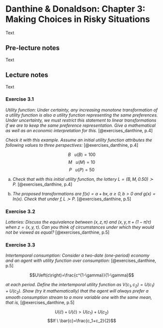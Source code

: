 # Danthine & Donaldson: Chapter 3: Making Choices in Risky Situations

Text

## Pre-lecture notes

Text

## Lecture notes

Text

### Exercise 3.1

*Utility function: Under certainty, any increasing monotone transformation of a utility function is also a utility function representing the same preferences. Under uncertainty, we must restrict this statement to linear transformations if we are to keep the same preference representation. Give a mathematical as well as an economic interpretation for this.* [@exercises_danthine, p.4]

*Check it with this example. Assume an initial utility function attributes the following values to three perspectives:* [@exercises_danthine, p.4]

$$B \ \ \ u\left(B\right)=100$$
$$M \ \ \ u\left(M\right)=10$$
$$P \ \ \ u\left(P\right)=50$$

a. *Check that with this initial utility function, the lottery $L=\left(B,M,0.50\right)\succ P$.* [@exercises_danthine, p.4]

b. *The proposed transformations are $f\left(x\right)=a+bx, a\geq 0,b>0$ and $g\left(x\right)=ln\left(x\right)$. Check that under $f, L\succ P$.* [@exercises_danthine, p.5]

### Exercise 3.2

*Lotteries: Discuss the equivalence between $\left(x,z,\pi\right)$ and $\left(x,y,\pi+\left(1-\pi\right)\tau\right)$ when $z=\left(x,y,\tau\right)$. Can you think of circumstances under which they would not be viewed as equal?* [@exercises_danthine, p.5]

### Exercise 3.3

*Intertemporal consumption: Consider a two-date (one-period) economy and an agent with utility function over consumption:* [@exercises_danthine, p.5]

$$U\left(c\right)=\frac{c^{1-\gamma}}{1-\gamma}$$

*at each period. Define the intertemporal utility function as $V\left(c_1,c_2\right)=U\left(c_1\right)+U\left(c_2\right)$. Show (try it mathematically) that the agent will always prefer a smooth consumption stream to a more variable one with the same mean, that is,* [@exercises_danthine, p.5]

$$U\left(\bar{c}\right)+U\left(\bar{c}\right)>U\left(c_1\right)+U\left(c_2\right)$$
$$If \ \bar{c}=\frac{c_1+c_2}{2}$$